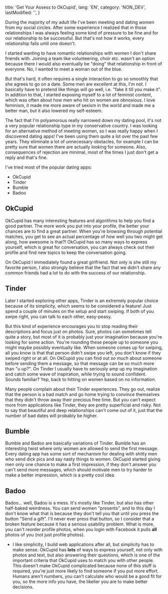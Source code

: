   title: 'Get Your Assess to OkCupid',
  lang: 'EN',
  category: 'NON_DEV',
  lastModified: '',
}

During the majority of my adult life I've been meeting and dating women from my social circles. After some experience I realized that in those relationships I was always feeling some kind of pressure to be fine and for our relationship to be successful. But that's not how it works, every relationship fails until one doesn't.

I started wanting to have romantic relationships with women I don't share friends with. Joining a team like volunteering, choir etc. wasn't an option because there I would also eventually be "doing" that relationship in front of everyone. No, I wanted to meet a woman out of the blue.

But that's hard, it often requires a single interaction to go so smoothly that she agrees to go on a date. Some men are excellent at this, I'm not. I basically have to pretend like things will go well, i.e. "fake it till you make it". In addition to that, I started exposing myself to a lot of feminist content, which was often about how men who hit on women are obnoxious. I love feminism, it made me more aware of sexism in the world and made me a better man, but it also lowered my self-esteem.

The fact that I'm polyamorous really narrowed down my dating pool, it's not a very popular relationship type in my conservative country. I was looking for an alternative method of meeting women, so I was really happy when I discovered dating apps! I've been using them quite a lot over the past few years. They eliminate a lot of unnecessary obstacles, for example I can be pretty sure that women there are actually looking for someone. Also, consequences of rejection are minimal, most of the times I just don't get a reply and that's fine.

I've tried most of the popular dating apps:

  - OkCupid
  - Tinder
  - Bumble
  - Badoo

## OkCupid

OkCupid has many interesting features and algorithms to help you find a good partner. The more work you put into your profile, the better your chances are to find a great partner. When you're browsing through potential matches, you get to see an actual percentage of how well you two might get along, how awesome is that?! OkCupid has so many ways to express yourself, which is great for conversation, you can always check out their profile and find new topics to keep the conversation going.

On OkCupid I immediately found a great girlfriend. Not only is she still my favorite person, I also strongly believe that the fact that we didn't share any common friends had a lot to do with the success of our relationship.

## Tinder

Later I started exploring other apps, Tinder is an extremely popular choice because of its simplicity, which seems to be considered a feature! Just spend a couple of minutes on the setup and start swiping. If both of you swipe right, you can talk to each other, easy-peasy.

But this kind of experience encourages you to stop reading their descriptions and focus just on photos. Sure, photos can sometimes tell quite a story, but most of it is probably just your imagination because you're looking for some action. You're rounding these people up to someone you might maybe possibly eventually like. When someone comes up for swiping, all you know is that that person didn't swipe you left, you don't know if they swiped right or at all. On OkCupid you can find out _so much_ about someone before sending them a message, so that message can be so much more than "u up?". On Tinder I usually have to seriously amp up my imagination and catch some wave of inspiration, while trying to sound confident. Sounds familiar? Yep, back to hitting on women based on no information.

Many people complain about their Tinder experiences. They go out, realize that the person is a bad match and go home trying to convince themselves that they didn't throw away their precious free time. But you can't expect more from applications like Tinder, they are pretty superficial and risky. Not to say that beautiful and deep relationships can't come out of it, just that the number of bad dates will probably be higher.

## Bumble

Bumble and Badoo are basically variations of Tinder. Bumble has an interesting twist where only women are allowed to send the first message. Every dating app has some sort of mechanism for dealing with shitty men who send dick pics and say nasty things to women. OkCupid started giving men only one chance to make a first impression, if they don't answer you can't send more messages, which should motivate men to try harder to make a better impression, which is a pretty cool idea.

## Badoo

Badoo... well, Badoo is a mess. It's mostly like Tinder, but also has other half-baked weirdness. You can send women "presents", and to this day I don't know what that is because they don't tell you that until you press the button "Send a gift". I'll never ever press that button, so I consider that a broken feature because it has a serious usability problem. What is more, you can't reorder profile photos, when you login with Facebook it pulls **all** photos of you (not just profile photos).

[fb-romantic-insights]: https://bits.blogs.nytimes.com/2013/10/28/spotting-romantic-relationships-on-facebook

  - I like simplicity, I build web applications after all, but simplicity has to make sense. OkCupid has **lots** of ways to express yourself, not only with photos and text, but also answering their questions, which is one of the important criteria that OkCupid uses to match you with other people. This doesn't make OkCupid complicated because none of this stuff is required, you're just more likely to find someone if you put more effort. Humans aren't numbers, you can't calculate who would be a good fit for you, so the more info you have, the likelier you are to make better decisions.
